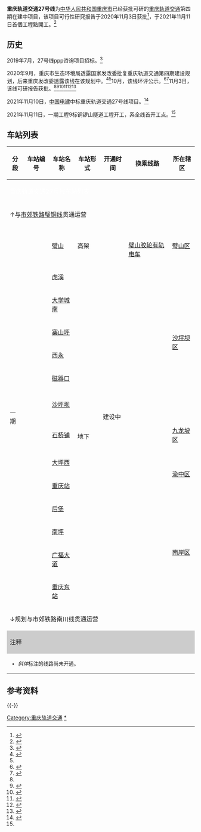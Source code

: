 {{Infobox rail system-route
|rail_name=重庆轨道交通27号线
|banner_color={{重慶軌道交通標誌色|27}}
|sec_banner_color=
|third_banner_color=
|logo_filename=
|logo_width=240px
|logo_bgcolor=
|logo_note=
|image=
|imagesize=
|caption=
|system_map=
|mapimage_width=
|map_bgcolor=
|code_name=CRT27
|locale={{PRC}}[[重庆主城区|重庆市]]
|service_type=[[城市轨道交通系统|城市轨道交通]]
|network=[[重庆轨道交通|重庆轨道交通]]
|status=建設中
|start=[[璧山站_(地铁)|璧山]]、[[重庆东站站|重庆东站]]
|begin_operation=
|end_operation=
|operation_note=
|system_length=51.829公里
|length_in_operation=
|total_length=
|line_title=线路
|lines=1条
|stations=14
|route_title=线路
|secondary_route=
|standard=
|main_stations=
|ridership=
|fleet_size=6节编组[[城市轨道交通列车车型#中国大陆|城轨快线车（市域D型车）]]<ref>{{cite web|url=https://szb.cqdsrb.com.cn/html/202003/25/content_57267.html|date=2020-03-25|title=重庆轨道交通15号线和27号线拟于8月底、9月底开工|access-date=2020-12-17|archive-date=2020-11-25|archive-url=https://web.archive.org/web/20201125112826/https://szb.cqdsrb.com.cn/html/202003/25/content_57267.html|dead-url=yes}}</ref>
|max_speed=140公里/小时
|track_gauge=
|min_radius=
|max_grade=
|block_signal=
|engine=
|electrified=交流25千[[伏特|伏特]][[接触网供电|接触网供电]]
|depot=
|owner=[[重庆铁路集团|重庆铁路集团]]
|operator=
|franchise=
|hq=
|key_person=
|website=www.cqmetro.cn
|route_map=
|collapsed=
|constructor=}}

'''重庆轨道交通27号线'''为[[中华人民共和国|中华人民共和国]][[重庆市|重庆市]]已经获批可研的[[重庆轨道交通|重庆轨道交通]]第四期在建中项目，该项目可行性研究报告于2020年11月3日获批<ref name="one">{{cite web|url=http://fzggw.cq.gov.cn/zwgk/zfxxgkml/sphzbaxx/202011/t20201103_8406228.html|title=重庆市发展和改革委员会关于轨道交通27号线工程可行性研究报告的批复|date=2020-11-03|publisher=重庆市发展和改革委员会|access-date=2021-05-11|archive-date=2021-05-11|archive-url=https://web.archive.org/web/20210511133907/http://fzggw.cq.gov.cn/zwgk/zfxxgkml/sphzbaxx/202011/t20201103_8406228.html|dead-url=no}}</ref>，于2021年11月11日首個工程點開工。<ref name="#1">{{cite web |title=重庆轨道交通27号线开工 |url=https://www.sohu.com/a/500427554_763498 |website=搜狐 |accessdate=2021-11-15 |archive-date=2021-11-15 |archive-url=https://web.archive.org/web/20211115135853/https://www.sohu.com/a/500427554_763498 |dead-url=no }}</ref>

==历史==
2019年7月，27号线ppp咨询项目招标。<ref>{{cite web|url=https://www.cqcb.com/hot/2019-07-22/1757727.html|archive-url=http://www.freezepage.com/1604556257EAMXESCVCN|publisher=上游新闻客户端|title=轨道15号线、27号线启动PPP项目咨询服务招标 15号线年内开建：24座车站中有15座为换乘站|archive-date=2020-11-05}}</ref>

2020年9月，重庆市生态环境局透露国家发改委批复重庆轨道交通第四期建设规划，后来重庆发改委透露该线在该规划中。<ref>{{cite web|url=http://sthjj.cq.gov.cn/zwgk_249/gszx/jsxmjgysqk_67135/202009/t20200917_7890001.html|title=重庆市生态环境局审查建设项目环评信息公示表20200917|publisher=重庆市生态环境局|archive-url=https://web.archive.org/web/20200917122839/http://sthjj.cq.gov.cn/zwgk_249/gszx/jsxmjgysqk_67135/202009/t20200917_7890001.html|archive-date=2020-09-17}}</ref><ref name="one"/>10月，该线环评公示。<ref>{{cite web|archive-url=http://www.freezepage.com/1604556878XFNHLRIJQC|url=http://cq.cqnews.net/html/2020-10/15/content_51114081.html|archive-date=2020-11-05|publisher=华龙网|title=最新进展！重庆轨道交通27号线预计2021年6月开工建设}}</ref><ref>{{cite web|title=重庆市轨道27号线工程环评报告书已于近日公示|url=https://www.thepaper.cn/newsDetail_forward_9577771|publisher=澎湃新闻|archive-url=http://www.freezepage.com/1604557118WOFEMOSZDY|archive-date=2020-11-05}}</ref>11月3日，该线可研报告获批。<ref name="one"/><ref>{{cite web|archive-url=http://www.freezepage.com/1604556595FNFWJZOXCI|url=http://www.cq.xinhuanet.com/2020-11/04/c_1126696840.htm|publisher=新华网|title=设14座车站建设工期72个月 重庆轨道27号线将这样建|archive-date=2020-11-05}}</ref><ref>{{cite web|archive-url=http://www.freezepage.com/1604557432JUQXYAQCBB|url=http://cq.cqnews.net/html/2020-11/04/content_51138440.html|archive-date=2020-11-05|publisher=华龙网|title=设14座车站建设工期72个月 重庆轨道27号线将这样建}}</ref><ref>{{cite web|archive-url=http://www.freezepage.com/1604557540MFMVVFNQGZ|url=http://www.zysbs.cn/html/guonei/2020_11/04/6126698.html|archive-date=2020-11-05|publisher=中原新闻网|title=设14座车站建设工期72个月 重庆轨道27号线将这样建}}</ref><ref>{{cite web|archive-url=http://www.freezepage.com/1604557740YPSZPKLLYN|url=http://news.eastday.com/eastday/13news/auto/news/world/20201104/u7ai9579780.html|archive-date=2020-11-05|publisher=东方网|title=设14座车站建设工期72个月 重庆轨道27号线将这样建}}</ref><ref>{{cite web|archive-url=http://www.freezepage.com/1604558414JRYQGFCWWA|url=https://www.thepaper.cn/newsDetail_forward_9844691|archive-date=2020-11-05|publisher=澎湃新闻网|title=设14座车站建设工期72个月 重庆轨道27号线将这样建}}</ref>

2021年11月10日，[[中国电建|中国电建]]中标重庆轨道交通27号线项目。<ref>{{cite web |author1=电网头条 |title=中国电建中标重庆轨道交通27号线项目 |url=https://finance.sina.com.cn/jjxw/2021-11-10/doc-iktzscyy4760590.shtml |website=新浪 |accessdate=2021-11-15 |archive-date=2021-11-15 |archive-url=https://web.archive.org/web/20211115135900/https://finance.sina.com.cn/jjxw/2021-11-10/doc-iktzscyy4760590.shtml |dead-url=no }}</ref>

2021年11月11日，一期工程9标铜锣山隧道工程开工，系全线首开工点。<ref name="#1"/>

== 车站列表 ==

{|  class="wikitable"  
! 分段
! 车站编号
! 车站名称
! 车站形式
! 开通时间
! 换乘线路{{ref label|1|1|1}}
! 所在辖区
|-
! colspan="7" style="background:{{重庆轨道交通标志色|27}};" |<font color=white>重庆轨道交通27号线车站列表</font>
|-
! colspan="7"|↑与[[重庆市郊铁路璧铜线|市郊铁路璧铜线]]贯通运营
|-
|rowspan="14"|一期
|
|[[璧山站_(地铁)|璧山]]  
|高架
|rowspan="14"|建设中
|{{重庆轨道交通线路名|1|square}}<br />[[璧山胶轮有轨电车|璧山胶轮有轨电车]]
|rowspan="1"|[[璧山区|璧山区]]
|-
|
|[[虎溪站_(重庆市)|虎溪]]  
|rowspan="13"|地下
|''{{线路名|{{重庆轨道交通标志色|17}}|重庆轨道交通17号线|17号线}}''
|rowspan="6"|[[沙坪坝区|沙坪坝区]]
|-
|
|[[大学城南站_(重庆市)|大学城南]]   
|''{{线路名|{{重庆轨道交通标志色|15}}|重庆轨道交通15号线|15号线}}''
|-
|
|[[寨山坪站|寨山坪]]  
|
|-
|
|[[西永站|西永]]  
|''{{线路名|{{重庆轨道交通标志色|7}}|重庆轨道交通7号线|7号线}}''
|-
|
|[[磁器口站_(重庆市)|磁器口]]  
|{{线路名|{{重庆轨道交通标志色|1}}|重庆轨道交通1号线|1号线}}
|-
|
|[[沙坪坝站_(地铁)|沙坪坝]]  
|{{重庆轨道交通线路名|1|square}}<br />{{重庆轨道交通线路名|9|square}}<br />{{重庆轨道交通线路名|0|square}}
|-
|
|[[石桥铺站|石桥铺]]  
|{{重庆轨道交通线路名|1|square}}<br />{{重庆轨道交通线路名|5|square}}
|rowspan="1"|[[九龙坡区|九龙坡区]]
|-
|
|[[大坪西站|大坪西]]  
|
|rowspan="2"|[[渝中区|渝中区]]
|-
|
|[[重庆站_(地铁)|重庆站]] 
|''{{线路名|{{重庆轨道交通标志色|18}}|重庆轨道交通18号线|18号线}}''
|-
|
|[[后堡站|后堡]] 
|
|rowspan="4"|[[南岸区|南岸区]]
|-
|
|[[南坪站|南坪]]  
|{{线路名|{{重庆轨道交通标志色|3}}|重庆轨道交通3号线|3号线}}<br />''{{线路名|{{重庆轨道交通标志色|10}}|重庆轨道交通10号线|10号线}}''
|-
|
|[[广福大道站|广福大道]]  
|
|-
|
|[[重庆东站_(地铁)|重庆东站]]
|''{{线路名|{{重庆轨道交通标志色|6}}|重庆轨道交通6号线|6号线}}''<br />''{{线路名|{{重庆轨道交通标志色|24}}|重庆轨道交通24号线|24号线}}''
|-
! colspan="7"|↓规划与市郊铁路南川线贯通运营
|-
! colspan="7" style="background:#CCCCCC;" |注释
|-
| colspan="7" style="font-size:85%;" |
* {{note label|1|1|1}}''斜体''标注的线路尚未开通。
|}

==参考资料==
{{-}}
{{reflist}}
{{重庆轨道交通27号线车站|nocat}}
{{重庆轨道交通}}
[[Category:重庆轨道交通|Category:重庆轨道交通]]
[[Category:重庆轨道交通27号线|*]]